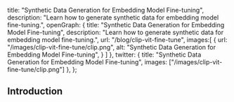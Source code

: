
  title: "Synthetic Data Generation for Embedding Model Fine-tuning",
  description: "Learn how to generate synthetic data for embedding model fine-tuning.",
  openGraph: {
    title: "Synthetic Data Generation for Embedding Model Fine-tuning",
    description:
      "Learn how to generate synthetic data for embedding model fine-tuning.",
    url: "/blog/clip-vit-fine-tune",
    images:[
      {
        url: "/images/clip-vit-fine-tune/clip.png",
        alt: "Synthetic Data Generation for Embedding Model Fine-tuning",
      }
    ]
  },
  twitter: {
    title: "Synthetic Data Generation for Embedding Model Fine-tuning",
    images: ["/images/clip-vit-fine-tune/clip.png"]
  },
};

<BlogHeader title="Synthetic Data Generation for Embedding Model Fine-tuning" postDate="2024-11-4" />

## Introduction

